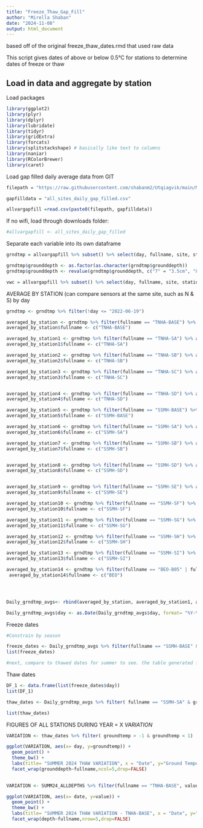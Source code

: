 ```yaml
---
title: "Freeze_Thaw_Gap_Fill"
author: "Mirella Shaban"
date: "2024-11-08"
output: html_document
---
```


based off of the original freeze_thaw_dates.rmd that used raw data

This script gives dates of above or below 0.5°C for stations to determine dates of freeze or thaw



Load in data and aggregate by station
------
Load packages
```r
library(ggplot2)
library(plyr)
library(dplyr)
library(lubridate)
library(tidyr)
library(gridExtra)
library(forcats)
library(splitstackshape) # basically like text to columns
library(naniar)
library(RColorBrewer)
library(caret)
```

Load gap filled daily average data from GIT
```r
filepath = "https://raw.githubusercontent.com/shabanm2/Utqiagvik/main/Meteorological_Seasons_Data/"

gapfilldata = "all_sites_daily_gap_filled.csv"

allvargapfill =read.csv(paste0(filepath, gapfilldata))
```
If no wifi, load through downloads folder:
```r
#allvargapfill <- all_sites_daily_gap_filled
```


Separate each variable into its own dataframe
```r
grndtmp = allvargapfill %>% subset() %>% select(day, fullname, site, station, grounddepth, groundtemp) %>% filter( !grounddepth == "-888.8") 

grndtmp$grounddepth <- as.factor(as.character(grndtmp$grounddepth))
grndtmp$grounddepth <- revalue(grndtmp$grounddepth, c("7" = "3.5cm", "8" = "10cm", "9" = "20cm", "10" = "30cm", "11" = "40cm", "12" = "50cm", "13" = "55cm", "14" = "65cm", "15" = "75cm", "16" = "85cm", "17" = "90cm"))

vwc = allvargapfill %>% subset() %>% select(day, fullname, site, station, grounddepth, vwc) %>% filter( !vwc == "-888.8")

```


AVERAGE BY STATION (can compare sensors at the same site, such as N & S) by day
```r
grndtmp <- grndtmp %>% filter(!day <= "2022-06-19")

averaged_by_station <- grndtmp %>% filter(fullname == "TNHA-BASE") %>% aggregate(groundtemp~day+grounddepth, mean)
averaged_by_station$fullname <- c("TNHA-BASE")

averaged_by_station1 <- grndtmp %>% filter(fullname == "TNHA-SA") %>% aggregate(groundtemp~day+grounddepth, mean)
averaged_by_station1$fullname <- c("TNHA-SA")

averaged_by_station2 <- grndtmp %>% filter(fullname == "TNHA-SB") %>% aggregate(groundtemp~day+grounddepth, mean)
averaged_by_station2$fullname <- c("TNHA-SB")

averaged_by_station3 <- grndtmp %>% filter(fullname == "TNHA-SC") %>% aggregate(groundtemp~day+grounddepth, mean)
averaged_by_station3$fullname <- c("TNHA-SC")


averaged_by_station4 <- grndtmp %>% filter(fullname == "TNHA-SD") %>% aggregate(groundtemp~day+grounddepth, mean)
averaged_by_station4$fullname <- c("TNHA-SD")

averaged_by_station5 <- grndtmp %>% filter(fullname == "SSMH-BASE") %>% aggregate(groundtemp~day+grounddepth, mean)
averaged_by_station5$fullname <- c("SSMH-BASE")

averaged_by_station6 <- grndtmp %>% filter(fullname == "SSMH-SA") %>% aggregate(groundtemp~day+grounddepth, mean)
averaged_by_station6$fullname <- c("SSMH-SA")

averaged_by_station7 <- grndtmp %>% filter(fullname == "SSMH-SB") %>% aggregate(groundtemp~day+grounddepth, mean)
averaged_by_station7$fullname <- c("SSMH-SB")


averaged_by_station8 <- grndtmp %>% filter(fullname == "SSMH-SD") %>% aggregate(groundtemp~day+grounddepth, mean)
averaged_by_station8$fullname <- c("SSMH-SD")


averaged_by_station9 <- grndtmp %>% filter(fullname == "SSMH-SE") %>% aggregate(groundtemp~day+grounddepth, mean)
averaged_by_station9$fullname <- c("SSMH-SE")

averaged_by_station10 <- grndtmp %>% filter(fullname == "SSMH-SF") %>% aggregate(groundtemp~day+grounddepth, mean)
averaged_by_station10$fullname <- c("SSMH-SF")

averaged_by_station11 <- grndtmp %>% filter(fullname == "SSMH-SG") %>% aggregate(groundtemp~day+grounddepth, mean)
averaged_by_station11$fullname <- c("SSMH-SG")

averaged_by_station12 <- grndtmp %>% filter(fullname == "SSMH-SH") %>% aggregate(groundtemp~day+grounddepth, mean)
averaged_by_station12$fullname <- c("SSMH-SH")

averaged_by_station13 <- grndtmp %>% filter(fullname == "SSMH-SI") %>% aggregate(groundtemp~day+grounddepth, mean)
averaged_by_station13$fullname <- c("SSMH-SI")

averaged_by_station14 <- grndtmp %>% filter(fullname == "BEO-B05" | fullname == "BEO-B06" | fullname == "BEO-B07" | fullname == "BEO-B08") %>% aggregate(groundtemp~day+grounddepth, mean)
 averaged_by_station14$fullname <- c("BEO")




Daily_grndtmp_avgs<- rbind(averaged_by_station, averaged_by_station1, averaged_by_station2, averaged_by_station3,averaged_by_station4,averaged_by_station5,averaged_by_station6,averaged_by_station7,averaged_by_station9,averaged_by_station8,averaged_by_station11,averaged_by_station13,averaged_by_station14)

Daily_grndtmp_avgs$day <- as.Date(Daily_grndtmp_avgs$day, format= "%Y-%m-%d",tz="UTC")
```





Freeze  dates
```r

#Constrain by season

freeze_dates <- Daily_grndtmp_avgs %>% filter(fullname == "SSMH-BASE" & groundtemp < 1 & grounddepth =="90cm" & day >= "2022-06-01" & day <= "2022-10-01")
list(freeze_dates)

#next, compare to thawed dates for summer to see. the table generated from this may end up being too many inputs in the cells
```

Thaw dates
```r
DF_1 <- data.frame(list(freeze_dates$day))
list(DF_1)

thaw_dates <- Daily_grndtmp_avgs %>% filter( fullname == "SSMH-SA" & groundtemp > -1 & grounddepth == "90cm" & day >= "2022-06-19" & day <= "2022-10-01") 

list(thaw_dates)

```



FIGURES OF ALL STATIONS DURING YEAR = X *VARIATION*
```r
VARIATION <- thaw_dates %>% filter( groundtemp > -1 & groundtemp < 1)

ggplot(VARIATION, aes(x= day, y=groundtemp)) +
  geom_point() +
  theme_bw() +
  labs(title= "SUMMER 2024 THAW VARIATION", x = "Date", y="Ground Temperature (°C)")  +
  facet_wrap(grounddepth~fullname,ncol=5,drop=FALSE)
  
```

```r
VARIATION <- SUMM24_ALLDEPTHS %>% filter(fullname == "TNHA-BASE", value > -1 & value < 1)

ggplot(VARIATION, aes(x= date, y=value)) +
  geom_point() +
  theme_bw() +
  labs(title= "SUMMER 2024 THAW VARIATION - TNHA-BASE", x = "Date", y="Ground Temperature (°C)")  +
  facet_wrap(depth~fullname,nrow=5,drop=FALSE)
  
```
